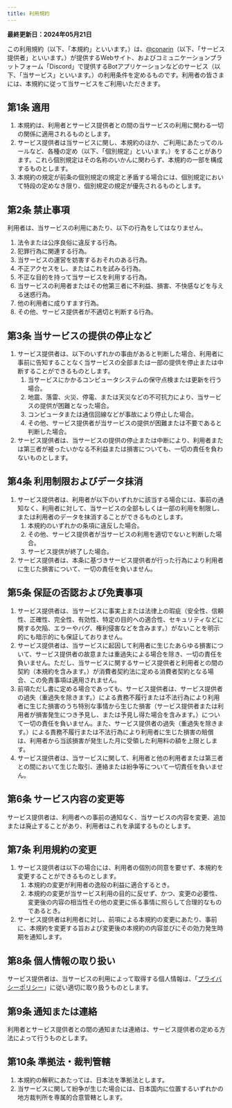 ```yaml
---
title: 利用規約
---
```


**最終更新日：2024年05月21日**

この利用規約（以下、「本規約」といいます。）は、<Mention>[@conarin](https://redirect.conarin.com/discord)</Mention>（以下、「サービス提供者」といいます。）が提供するWebサイト、およびコミュニケーションプラットフォーム「Discord」で提供するBotアプリケーションなどのサービス（以下、「当サービス」といいます。）の利用条件を定めるものです。利用者の皆さまには、本規約に従って当サービスをご利用いただきます。

## 第1条 適用
1. 本規約は、利用者とサービス提供者との間の当サービスの利用に関わる一切の関係に適用されるものとします。
2. サービス提供者は当サービスに関し、本規約のほか、ご利用にあたってのルールなど、各種の定め（以下、「個別規定」といいます。）をすることがあります。これら個別規定はその名称のいかんに関わらず、本規約の一部を構成するものとします。
3. 本規約の規定が前条の個別規定の規定と矛盾する場合には、個別規定において特段の定めなき限り、個別規定の規定が優先されるものとします。

## 第2条 禁止事項
利用者は、当サービスの利用にあたり、以下の行為をしてはなりません。
1. 法令または公序良俗に違反する行為。
2. 犯罪行為に関連する行為。
3. 当サービスの運営を妨害するおそれのある行為。
4. 不正アクセスをし、またはこれを試みる行為。
5. 不正な目的を持って当サービスを利用する行為。
6. 当サービスの利用者またはその他第三者に不利益、損害、不快感などを与える迷惑行為。
7. 他の利用者に成りすます行為。
8. その他、サービス提供者が不適切と判断する行為。

## 第3条 当サービスの提供の停止など
1. サービス提供者は、以下のいずれかの事由があると判断した場合、利用者に事前に告知することなく当サービスの全部または一部の提供を停止または中断することができるものとします。
    1. 当サービスにかかるコンピュータシステムの保守点検または更新を行う場合。
    2. 地震、落雷、火災、停電、または天災などの不可抗力により、当サービスの提供が困難となった場合。
    3. コンピュータまたは通信回線などが事故により停止した場合。
    4. その他、サービス提供者が当サービスの提供が困難または不要であると判断した場合。
2. サービス提供者は、当サービスの提供の停止または中断により、利用者または第三者が被ったいかなる不利益または損害についても、一切の責任を負わないものとします。

## 第4条 利用制限およびデータ抹消
1. サービス提供者は、利用者が以下のいずれかに該当する場合には、事前の通知なく、利用者に対して、当サービスの全部もしくは一部の利用を制限し、または利用者のデータを抹消することができるものとします。
    1. 本規約のいずれかの条項に違反した場合。
    2. その他、サービス提供者が当サービスの利用を適切でないと判断した場合。
    3. サービス提供が終了した場合。
2. サービス提供者は、本条に基づきサービス提供者が行った行為により利用者に生じた損害について、一切の責任を負いません。

## 第5条 保証の否認および免責事項
1. サービス提供者は、当サービスに事実上または法律上の瑕疵（安全性、信頼性、正確性、完全性、有効性、特定の目的への適合性、セキュリティなどに関する欠陥、エラーやバグ、権利侵害などを含みます。）がないことを明示的にも暗示的にも保証しておりません。
2. サービス提供者は、当サービスに起因して利用者に生じたあらゆる損害について、サービス提供者の故意または重過失による場合を除き、一切の責任を負いません。ただし、当サービスに関するサービス提供者と利用者との間の契約（本規約を含みます。）が消費者契約法に定める消費者契約となる場合、この免責事項は適用されません。
3. 前項ただし書に定める場合であっても、サービス提供者は、サービス提供者の過失（重過失を除きます。）による責務不履行または不法行為により利用者に生じた損害のうち特別な事情から生じた損害（サービス提供者または利用者が損害発生につき予見し、または予見し得た場合を含みます。）について一切の責任を負いません。また、サービス提供者の過失（重過失を除きます。）による責務不履行または不法行為により利用者に生じた損害の賠償は、利用者から当該損害が発生した月に受領した利用料の額を上限とします。
4. サービス提供者は、当サービスに関して、利用者と他の利用者または第三者との間において生じた取引、連絡または紛争等について一切責任を負いません。

## 第6条 サービス内容の変更等
サービス提供者は、利用者への事前の通知なく、当サービスの内容を変更、追加または廃止することがあり、利用者はこれを承諾するものとします。

## 第7条 利用規約の変更
1. サービス提供者は以下の場合には、利用者の個別の同意を要せず、本規約を変更することができるものとします。
    1. 本規約の変更が利用者の逸般の利益に適合するとき。
    2. 本規約の変更が当サービス利用の目的に反せず、かつ、変更の必要性、変更後の内容の相当性その他の変更に係る事情に照らして合理的なものであるとき。
2. サービス提供者は利用者に対し、前項による本規約の変更にあたり、事前に、本規約を変更する旨および変更後の本規約の内容並びにその効力発生時期を通知します。

## 第8条 個人情報の取り扱い
サービス提供者は、当サービスの利用によって取得する個人情報は、「[プライバシーポリシー](./privacy.mdx)」に従い適切に取り扱うものとします。

## 第9条 通知または連絡
利用者とサービス提供者との間の通知または連絡は、サービス提供者の定める方法によって行うものとします。

## 第10条 準拠法・裁判管轄
1. 本規約の解釈にあたっては、日本法を準拠法とします。
2. 当サービスに関して紛争が生じた場合には、日本国内に位置するいずれかの地方裁判所を専属的合意管轄とします。
